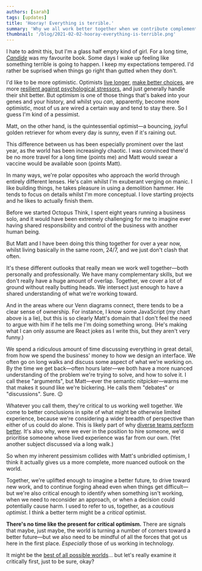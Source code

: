 ```yaml
---
authors: [sarah]
tags: [updates]
title: 'Hooray! Everything is terrible.'
summary: 'Why we all work better together when we contribute complementary skills, and why critical optimism is the best of all possible worldviews for our times.'
thumbnail: '/blog/2021-02-02-hooray-everything-is-terrible.png'
---
```




I hate to admit this, but I'm a glass half empty kind of girl. For a long time, [_Candide_](https://en.wikipedia.org/wiki/Candide) was my favourite book. Some days I wake up feeling like something terrible is going to happen. I keep my expectations tempered. I'd rather be suprised when things go right than gutted when they don't.

I'd like to be more optimistic. Optimists [live longer](https://www.pnas.org/content/116/37/18357), [make better choices](https://www.sciencedirect.com/science/article/abs/pii/S0022399907002917?via%3Dihub), are more [resilient against psychological stressors](https://www.psychologytoday.com/intl/blog/the-athletes-way/201307/optimism-stabilizes-cortisol-levels-and-lowers-stress), and just generally handle their shit better. But optimism is one of those things that's baked into your genes and your history, and whilst you _can_, apparently, become more optimistic, most of us are wired a certain way and tend to stay there. So I guess I'm kind of a pessimist.

Matt, on the other hand, is the quintessential optimist—a bouncing, joyful golden retriever for whom every day is sunny, even if it's raining out.

<DecorativeImage
  alt="A golden retriever looking happy in the rain, and a tiger looking grumpy and soggy."
  image="src/images/blog/grumpy-cat.png"
  overlap
  shadow
  caption="This was intended as a joke, but it's probably the best representation of our respective personalities stock imagery can provide."
/>

This difference between us has been especially prominent over the last year, as the world has been increasingly chaotic. I was convinced there'd be no more travel for a long time (points me) and Matt would swear a vaccine would be available soon (points Matt).

In many ways, we're polar opposites who approach the world through entirely different lenses. He's calm whilst I'm exuberant verging on manic. I like building things, he takes pleasure in using a demolition hammer. He tends to focus on details whilst I'm more conceptual. I love starting projects and he likes to actually finish them.

Before we started Octopus Think, I spent eight years running a business solo, and it would have been extremely challenging for me to imagine ever having shared responsibility and control of the business with another human being.

But Matt and I have been doing this thing together for over a year now, whilst living basically in the same room, 24/7, and we just don't clash that often.

It's these different outlooks that really mean we work well together—both personally and professionally. We have many complementary skills, but we don't really have a huge amount of overlap. Together, we cover a lot of ground without really butting heads. We intersect just enough to have a shared understanding of what we're working toward.

<DecorativeImage
  alt="A Venn diagram showing what designers know (Sketch, colour theory, why Helvetica is better than Arial) and what developers know (React, JS, what API stands for). The intersecting area shows CSS, HTML, and a shared vocabulary."
  image="src/images/blog/design-dev-venn.png"
/>

And in the areas where our Venn diagrams connect, there tends to be a clear sense of ownership. For instance, I know some JavaScript (my chart above is a lie), but this is so clearly Matt's domain that I don't feel the need to argue with him if he tells me I'm doing something wrong. (He's making what I can only assume are <span title="Editor's note: props to you for this one.">React jokes</span> as I write this, but they aren't very funny.)

We spend a ridiculous amount of time discussing everything in great detail, from how we spend the business' money to how we design an interface. We often go on long walks and discuss some aspect of what we're working on. By the time we get back—often hours later—we both have a more nuanced understanding of the problem we're trying to solve, and how to solve it. I call these "arguments", but Matt—ever the semantic nitpicker—warns me that makes it sound like we're bickering. He calls them "debates" or "discussions". Sure. 😉

Whatever you call them, they're critical to us working well together. We come to better conclusions in spite of what might be otherwise limited experience, because we're considering a wider breadth of perspective than either of us could do alone. This is likely part of why [diverse teams perform better](https://www.bcg.com/publications/2017/people-organization-leadership-talent-innovation-through-diversity-mix-that-matters). It's also why, were we ever in the position to hire someone, we'd prioritise someone whose lived experience was far from our own. (Yet another subject discussed via a long walk.)

<DecorativeImage
  alt="Critical optimism, with an interrobang"
  image="src/images/blog/critical-optimism.png"
  overlap
  shadow
/>

So when my inherent pessimism collides with Matt's unbridled optimism, I think it actually gives us a more complete, more nuanced outlook on the world.

Together, we're uplifted enough to imagine a better future, to drive toward new work, and to continue forging ahead even when things get difficult—but we're also critical enough to identify when something isn't working, when we need to reconsider an approach, or when a decision could potentially cause harm. I used to refer to us, together, as a _cautious optimist_. I think a better term might be a _critical_ optimist.

**There's no time like the present for critical optimism.** There are signals that maybe, just maybe, the world is turning a number of corners toward a better future—but we also need to be mindful of all the forces that got us here in the first place. _Especially_ those of us working in technology.

It might be the [best of all possible worlds](https://en.wikipedia.org/wiki/Best_of_all_possible_worlds)... but let's really examine it critically first, just to be sure, okay?
